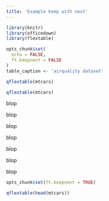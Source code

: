 ```yaml
---
title: 'Example keep with next'
---
```


```r
library(knitr)
library(officedown)
library(flextable)

opts_chunk$set(
  echo = FALSE,
  ft.keepnext = FALSE
)
table_caption <- 'airquality dataset'
```


```r
qflextable(mtcars)
```


```r
qflextable(mtcars)
```

blop

blop

blop

blop

blop

blop

blop

```r
opts_chunk$set(ft.keepnext = TRUE)
```


```r
qflextable(head(mtcars))
```


